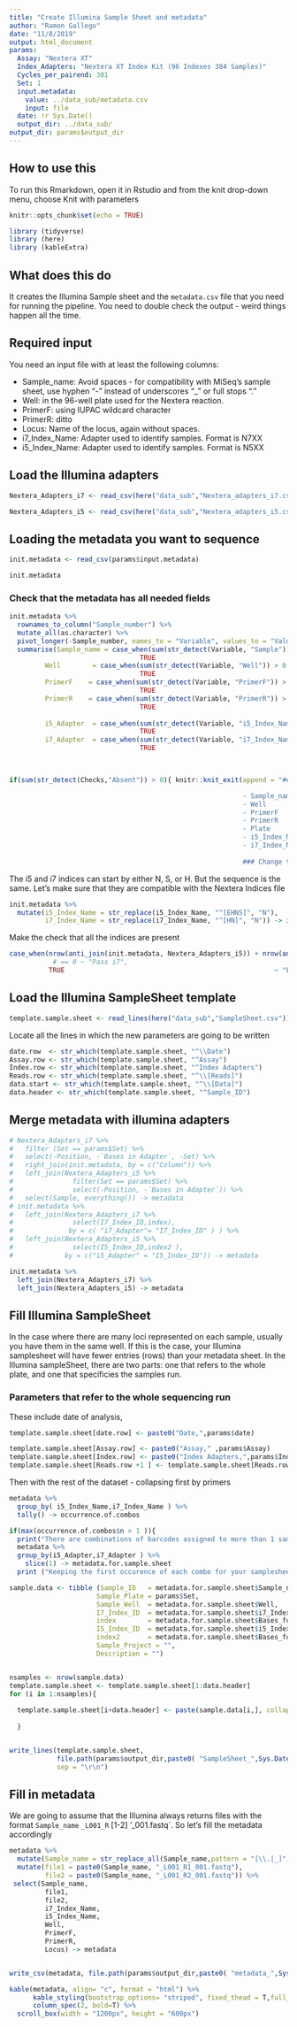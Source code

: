 ```yaml
---
title: "Create Illumina Sample Sheet and metadata"
author: "Ramon Gallego"
date: "11/8/2019"
output: html_document
params: 
  Assay: "Nextera XT"
  Index_Adapters: "Nextera XT Index Kit (96 Indexes 384 Samples)"
  Cycles_per_pairend: 301
  Set: 1
  input.metadata: 
    value: ../data_sub/metadata.csv
    input: file
  date: !r Sys.Date()
  output_dir: ../data_sub/
output_dir: params$output_dir
---
```

## How to use this

To run this Rmarkdown, open it in Rstudio and from the knit drop-down menu, choose Knit with parameters
```r
knitr::opts_chunk$set(echo = TRUE)

library (tidyverse)
library (here)
library (kableExtra)

```

## What does this do

It creates the Illumina Sample sheet and the `metadata.csv` file that you need for running the pipeline. You need to double check the output - weird things happen all the time.

## Required input

You need an input file with at least the following columns:

  - Sample_name: Avoid spaces - for compatibility with MiSeq's sample sheet, use hyphen "-" instead of underscores "_" or full stops "."
  - Well:  in the 96-well plate used for the Nextera reaction. 
  - PrimerF: using IUPAC wildcard character
  - PrimerR: ditto
  - Locus: Name of the locus, again without spaces.
  - i7_Index_Name: Adapter used to identify samples. Format is N7XX
  - i5_Index_Name: Adapter used to identify samples. Format is N5XX

## Load the Illumina adapters

```r

Nextera_Adapters_i7 <- read_csv(here("data_sub","Nextera_adapters_i7.csv"))

Nextera_Adapters_i5 <- read_csv(here("data_sub","Nextera_adapters_i5.csv")) 

```

## Loading the metadata you want to sequence

```r

init.metadata <- read_csv(params$input.metadata)

init.metadata

```

### Check that the metadata has all needed fields

```r

init.metadata %>% 
  rownames_to_column("Sample_number") %>% 
  mutate_all(as.character) %>% 
  pivot_longer(-Sample_number, names_to = "Variable", values_to = "Value") %>% 
  summarise(Sample_name = case_when(sum(str_detect(Variable, "Sample")) > 0 ~ "Present",
                                 TRUE                                    ~ "Absent"),
         Well        = case_when(sum(str_detect(Variable, "Well")) > 0 ~ "Present",
                                 TRUE                                    ~ "Absent"),
         PrimerF    = case_when(sum(str_detect(Variable, "PrimerF")) > 0 ~ "Present",
                                 TRUE                                    ~ "Absent"),
         PrimerR    = case_when(sum(str_detect(Variable, "PrimerR")) > 0 ~ "Present",
                                 TRUE                                    ~ "Absent"),
         
         i5_Adapter  = case_when(sum(str_detect(Variable, "i5_Index_Name")) > 0 ~ "Present",
                                 TRUE                                    ~ "Absent"),
         i7_Adapter  = case_when(sum(str_detect(Variable, "i7_Index_Name")) > 0 ~ "Present",
                                 TRUE                                    ~ "Absent")) -> Checks
  


if(sum(str_detect(Checks,"Absent")) > 0){ knitr::knit_exit(append = "## ERROR: Initial metadata is missing some of the key column names: 

                                                           - Sample_name
                                                           - Well
                                                           - PrimerF
                                                           - PrimerR
                                                           - Plate
                                                           - i5_Index_Name
                                                           - i7_Index_Name
                                                           
                                                           ### Change the column names / add the infromation to your csv file")}

```
The i5 and i7 indices can start by  either N, S, or H. But the sequence is the same. Let's make sure that they are compatible with the Nextera Indices file

```r

init.metadata %>% 
  mutate(i5_Index_Name = str_replace(i5_Index_Name, "^[EHNS]", "N"),
         i7_Index_Name = str_replace(i7_Index_Name, "^[HN]", "N")) -> init.metadata

```

Make the check that all the indices are present

```r

case_when(nrow(anti_join(init.metadata, Nextera_Adapters_i5)) + nrow(anti_join(init.metadata, Nextera_Adapters_i7)) == 0 ~ "All indices present iun the  dataset",
           # == 0 ~ "Pass i7",
          TRUE                                                     ~ "Either some of the i5 or the i7 indices are not present in the Nextera Indices list - That will result in NAs in the final Sample Sheet")

```



## Load the Illumina SampleSheet template



```r

template.sample.sheet <- read_lines(here("data_sub","SampleSheet.csv"))

```

Locate all the lines in which the new parameters are going to be written

```r


date.row  <- str_which(template.sample.sheet, "^\\Date")
Assay.row <- str_which(template.sample.sheet, "^Assay")
Index.row <- str_which(template.sample.sheet, "^Index Adapters")
Reads.row <- str_which(template.sample.sheet, "^\\[Reads]")
data.start <- str_which(template.sample.sheet, "^\\[Data]")
data.header <- str_which(template.sample.sheet, "^Sample_ID")

```



## Merge metadata with illumina adapters

```r
# Nextera_Adapters_i7 %>% 
#   filter (Set == params$Set) %>% 
#   select(-Position, -`Bases in Adapter`, -Set) %>% 
#   right_join(init.metadata, by = c("Column")) %>% 
#   left_join(Nextera_Adapters_i5 %>% 
#               filter(Set == params$Set) %>% 
#               select(-Position, -`Bases in Adapter`)) %>% 
#   select(Sample, everything()) -> metadata
# init.metadata %>% 
#   left_join(Nextera_Adapters_i7 %>% 
#               select(I7_Index_ID,index),
#              by = c( "i7_Adapter"= "I7_Index_ID" ) ) %>% 
#   left_join(Nextera_Adapters_i5 %>% 
#               select(I5_Index_ID,index2 ),
#             by = c("i5_Adapter" = "I5_Index_ID")) -> metadata

init.metadata %>% 
  left_join(Nextera_Adapters_i7) %>% 
  left_join(Nextera_Adapters_i5) -> metadata

```

## Fill Illumina SampleSheet

In the case where there are many loci represented on each sample, usually you have them in the same well. If this is the case, your Illumina samplesheet will have fewer entries (rows) than your metadata sheet. In the Illumina sampleSheet, there are two parts: one that refers to the whole plate, and one that specificies the samples run.

### Parameters that refer to the whole sequencing run

These include date of analysis, 

```r
template.sample.sheet[date.row] <- paste0("Date,",params$date)

template.sample.sheet[Assay.row] <- paste0("Assay," ,params$Assay)
template.sample.sheet[Index.row] <- paste0("Index Adapters,",params$Index_Adapters)
template.sample.sheet[Reads.row +1 ] <- template.sample.sheet[Reads.row + 2] <- params$Cycles_per_pairend
```

Then with the rest of the dataset - collapsing first by primers

```r

metadata %>% 
  group_by( i5_Index_Name,i7_Index_Name ) %>% 
  tally() -> occurrence.of.combos

if(max(occurrence.of.combos$n > 1 )){
  print("There are combinations of barcodes assigned to more than 1 sample - Please Check they have different PCR primers so you can separate them after")
  metadata %>% 
  group_by(i5_Adapter,i7_Adapter ) %>% 
    slice(1) -> metadata.for.sample.sheet
  print ("Keeping the first occurence of each combo for your samplesheet")}else{metadata.for.sample.sheet <- metadata}
```


```r
sample.data <- tibble (Sample_ID   = metadata.for.sample.sheet$Sample_name,
                      Sample_Plate = params$Set,
                      Sample_Well  = metadata.for.sample.sheet$Well,
                      I7_Index_ID  = metadata.for.sample.sheet$i7_Index_Name,
                      index        = metadata.for.sample.sheet$Bases_for_Sample_Sheet_i7,
                      I5_Index_ID  = metadata.for.sample.sheet$i5_Index_Name,
                      index2       = metadata.for.sample.sheet$Bases_for_Sample_Sheet_i5,
                      Sample_Project = "", 
                      Description = "") 


nsamples <- nrow(sample.data)
template.sample.sheet <- template.sample.sheet[1:data.header]
for (i in 1:nsamples){
  
  template.sample.sheet[i+data.header] <- paste(sample.data[i,], collapse = ",") 
  
  }


write_lines(template.sample.sheet, 
            file.path(params$output_dir,paste0( "SampleSheet_",Sys.Date(),".csv")),
            sep = "\r\n")
```

## Fill in metadata

We are going to assume that the Illumina always returns files with the format `Sample_name` `_L001_R` [1-2] '_001.fastq`. So let's fill the metadata accordingly

```r
metadata %>%
  mutate(Sample_name = str_replace_all(Sample_name,pattern = "[\\.|_]",replacement = "-")) %>% 
  mutate(file1 = paste0(Sample_name, "_L001_R1_001.fastq"),
         file2 = paste0(Sample_name, "_L001_R2_001.fastq")) %>%
 select(Sample_name,
         file1,
         file2,
         i7_Index_Name,
         i5_Index_Name,
         Well,
         PrimerF,
         PrimerR,
         Locus) -> metadata


write_csv(metadata, file.path(params$output_dir,paste0( "metadata_",Sys.Date(),".csv")))

kable(metadata, align= "c", format = "html") %>%
      kable_styling(bootstrap_options= "striped", fixed_thead = T,full_width = T, position = "center") %>%
      column_spec(2, bold=T) %>%
  scroll_box(width = "1200px", height = "600px")

```

